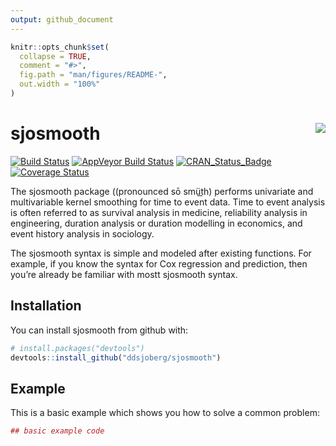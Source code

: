 ```yaml
---
output: github_document
---
```


<!-- README.md is generated from README.Rmd. Please edit that file -->

```r
knitr::opts_chunk$set(
  collapse = TRUE,
  comment = "#>",
  fig.path = "man/figures/README-",
  out.width = "100%"
)
```

# sjosmooth <img src="man/figures/logo-small.png" align="right" />

<!-- 
<<<<<<< HEAD
[![AppVeyor Build Status](https://ci.appveyor.com/api/projects/status/github/ddsjoberg/sjosmooth?branch=master&svg=true)](https://ci.appveyor.com/project/ddsjoberg/sjosmooth)
=======
>>>>>>> b464999b08778927a0b218c2e75f2ec6ca523e20
[![packageversion](https://img.shields.io/badge/Package%20version-0.1.0-orange.svg?style=flat-square)](commits/master)
--> 

[![Build Status](https://travis-ci.org/ddsjoberg/sjosmooth.svg?branch=master)](https://travis-ci.org/ddsjoberg/sjosmooth)
[![AppVeyor Build Status](https://ci.appveyor.com/api/projects/status/github/ddsjoberg/sjosmooth?branch=master&svg=true)](https://ci.appveyor.com/project/ddsjoberg/sjosmooth)
[![CRAN_Status_Badge](http://www.r-pkg.org/badges/version/sjosmooth)](https://cran.r-project.org/package=sjosmooth)
[![Coverage Status](https://img.shields.io/codecov/c/github/ddsjoberg/sjosmooth/master.svg)](https://codecov.io/github/ddsjoberg/sjosmooth?branch=master)

The sjosmooth package ((pronounced sō smüt͟h) performs univariate and multivariable kernel smoothing for time to event data.  Time to event analysis is often referred to as survival analysis in medicine, reliability analysis in engineering, duration analysis or duration modelling in economics, and event history analysis in sociology.  

The sjosmooth syntax is simple and modeled after existing functions. For example, if you know the syntax for Cox regression and prediction, then you're already be familiar with mostt sjosmooth syntax.  

## Installation

You can install sjosmooth from github with:

```r
# install.packages("devtools")
devtools::install_github("ddsjoberg/sjosmooth")
```

## Example

This is a basic example which shows you how to solve a common problem:

```r
## basic example code
```
